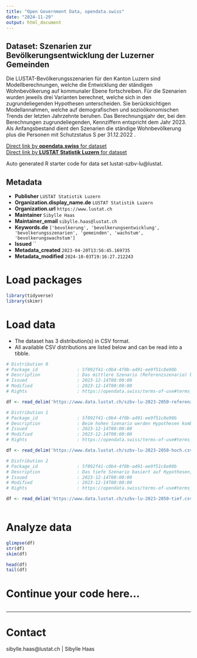 ```yaml
---
title: "Open Government Data, opendata.swiss"
date: "2024-11-29"
output: html_document
---
```


## Dataset: Szenarien zur Bevölkerungsentwicklung der Luzerner Gemeinden

Die LUSTAT-Bevölkerungsszenarien für den Kanton Luzern sind Modellberechnungen, welche die Entwicklung der ständigen Wohnbevölkerung auf kommunaler Ebene fortschreiben. Für die Szenarien wurden jeweils drei Varianten berechnet, welche sich in den zugrundeliegenden Hypothesen unterscheiden. Sie berücksichtigen Modellannahmen, welche auf demografischen und sozioökonomischen Trends der letzten Jahrzehnte beruhen. Das Berechnungsjahr der, bei den Berechnungen zugrundeliegenden, Kennziffern entspricht dem Jahr 2023. Als Anfangsbestand dient den Szenarien die ständige Wohnbevölkerung plus die Personen mit Schutzstatus S per 31.12.2022 .

[Direct link by **opendata.swiss** for dataset](https://opendata.swiss/de/dataset/bevolkerungsszenarien-kanton-luzern)<br>
[Direct link by **LUSTAT Statistik Luzern** for dataset](https://www.lustat.ch/daten?unterbereich=298)

Auto generated R starter code for data set lustat-szbv-lu@lustat.

## Metadata

- **Publisher** `LUSTAT Statistik Luzern`
- **Organization.display_name.de** `LUSTAT Statistik Luzern`
- **Organization.url** `https://www.lustat.ch`
- **Maintainer** `Sibylle Haas`
- **Maintainer_email** `sibylle.haas@lustat.ch`
- **Keywords.de** `['bevolkerung', 'bevolkerungsentwicklung', 'bevolkerungsszenarien', 'gemeinden', 'wachstum', 'bevolkerungswachstum']`
- **Issued** ``
- **Metadata_created** `2023-04-20T13:56:45.169735`
- **Metadata_modified** `2024-10-03T19:16:27.212243`


# Load packages

```r

library(tidyverse)
library(skimr)

```

# Load data

-   The dataset has 3 distribution(s) in CSV format.
-   All available CSV distributions are listed below and can be read into a tibble.

```r

# Distribution 0
# Package_id               : 5f892f41-c0b4-4f0b-a491-ee9f51c8e90b
# Description              : Das mittlere Szenario (Referenzszenario) berücksichtigt Modellannahmen, welche die demografischen Entwicklungen der letzten Jahrzehnte fortschreiben. Es stellt dabei einen – aus gegenwärtiger Sicht – wahrscheinlichen Verlauf dar.
# Issued                   : 2023-12-14T00:00:00
# Modified                 : 2023-12-14T00:00:00
# Rights                   : https://opendata.swiss/terms-of-use#terms_by_ask

df <- read_delim('https://www.data.lustat.ch/szbv-lu-2023-2050-referenz.csv')

# Distribution 1
# Package_id               : 5f892f41-c0b4-4f0b-a491-ee9f51c8e90b
# Description              : Beim hohen Szenario werden Hypothesen kombiniert, die das Bevölkerungs- und Wirtschaftswachstum begünstigen. 
# Issued                   : 2023-12-14T00:00:00
# Modified                 : 2023-12-14T00:00:00
# Rights                   : https://opendata.swiss/terms-of-use#terms_by_ask

df <- read_delim('https://www.data.lustat.ch/szbv-lu-2023-2050-hoch.csv')

# Distribution 2
# Package_id               : 5f892f41-c0b4-4f0b-a491-ee9f51c8e90b
# Description              : Das tiefe Szenario basiert auf Hypothesen, welche das Bildungsniveau und das Wirtschaftswachstum weniger vorantreiben und somit das Bevölkerungswachstum im Vergleich zum Referenzszenario mindern.
# Issued                   : 2023-12-14T00:00:00
# Modified                 : 2023-12-14T00:00:00
# Rights                   : https://opendata.swiss/terms-of-use#terms_by_ask

df <- read_delim('https://www.data.lustat.ch/szbv-lu-2023-2050-tief.csv')



```

# Analyze data

```r

glimpse(df)
str(df)
skim(df)

head(df)
tail(df)

```

# Continue your code here...

```r

```

------------------------------------------------------------------------

# Contact

sibylle.haas@lustat.ch | Sibylle Haas
